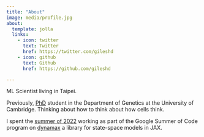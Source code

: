```yaml
---
title: "About"
image: media/profile.jpg
about:
  template: jolla
  links:
    - icon: twitter
      text: Twitter
      href: https://twitter.com/gileshd
    - icon: github
      text: Github
      href: https://github.com/gileshd

---
```


ML Scientist living in Taipei. 

Previously, [PhD](/phd) student in the Department of Genetics at the University of Cambridge. Thinking about how to think about how cells think.

I spent the [summer of 2022](/posts/gsoc) working as part of the Google Summer of Code program on [dynamax](https://github.com/probml/dynamax) a library for state-space models in JAX. 
